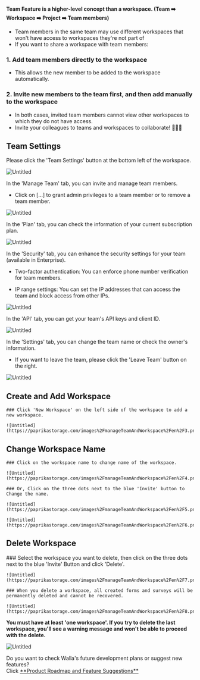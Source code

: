 
<Callout type='warning' emoji="⚠️">**Team Feature is a higher-level concept than a workspace. (Team ➡️ Workspace ➡️
    Project ➡️ Team members)**</Callout>

- Team members in the same team may use different workspaces that won't have access to workspaces they're not part of
- If you want to share a workspace with team members:

### 1. Add team members directly to the workspace
 - This allows the new member to be added to the workspace automatically.

### 2. Invite new members to the team first, and then add manually to the workspace
- In both cases, invited team members cannot view other workspaces to which they do not have access.
- Invite your colleagues to teams and workspaces to collaborate! 🙆🏻‍♀️

## Team Settings

Please click the 'Team Settings' button at the bottom left of the workspace.

![Untitled](https://paprikastorage.com/images%2FmanageTeamAndWorkspace%2Fen%2Fnew0.png)

In the 'Manage Team' tab, you can invite and manage team members.

- Click on […] to grant admin privileges to a team member or to remove a team member.

![Untitled](https://paprikastorage.com/images%2FmanageTeamAndWorkspace%2Fen%2Fnew1.png)

In the 'Plan' tab, you can check the information of your current subscription plan.

![Untitled](https://paprikastorage.com/images%2FmanageTeamAndWorkspace%2Fen%2Fnew2.png)

In the 'Security' tab, you can enhance the security settings for your team (available in Enterprise).

- Two-factor authentication: You can enforce phone number verification for team members.

- IP range settings: You can set the IP addresses that can access the team and block access from other IPs.

![Untitled](https://paprikastorage.com/images%2FmanageTeamAndWorkspace%2Fen%2Fnew3.png)

In the 'API' tab, you can get your team's API keys and client ID.

![Untitled](https://paprikastorage.com/images%2FmanageTeamAndWorkspace%2Fen%2Fnew4.png)

In the 'Settings' tab, you can change the team name or check the owner's information.

- If you want to leave the team, please click the 'Leave Team' button on the right.

![Untitled](https://paprikastorage.com/images%2FmanageTeamAndWorkspace%2Fen%2Fnew5.png)


## Create and Add Workspace

<Steps>

    ### Click 'New Workspace' on the left side of the workspace to add a new workspace.

    ![Untitled](https://paprikastorage.com/images%2FmanageTeamAndWorkspace%2Fen%2F3.png)

</Steps>

## Change Workspace Name

<Steps>

    ### Click on the workspace name to change name of the workspace.

    ![Untitled](https://paprikastorage.com/images%2FmanageTeamAndWorkspace%2Fen%2F4.png)

    ### Or, Click on the three dots next to the blue 'Invite' button to Change the name.

    ![Untitled](https://paprikastorage.com/images%2FmanageTeamAndWorkspace%2Fen%2F5.png)

    ![Untitled](https://paprikastorage.com/images%2FmanageTeamAndWorkspace%2Fen%2F6.png)

</Steps>

## Delete Workspace

<Steps>
    ### Select the workspace you want to delete, then click on the three dots next to the blue 'Invite' Button and click 'Delete'.

    ![Untitled](https://paprikastorage.com/images%2FmanageTeamAndWorkspace%2Fen%2F7.png)

    ### When you delete a workspace, all created forms and surveys will be permanently deleted and cannot be recovered.

    ![Untitled](https://paprikastorage.com/images%2FmanageTeamAndWorkspace%2Fen%2F8.png)

</Steps>

<Callout type='warning' emoji="⚠️">**You must have at least 'one workspace'. If you try to delete the last workspace,
    you'll see a warning message and won't be able to proceed with the
    delete.**</Callout>

![Untitled](https://paprikastorage.com/images%2FmanageTeamAndWorkspace%2Fen%2F9.png)

<Callout type='info' emoji="🔔">
    Do you want to check Walla's future development plans or suggest new features? <br/>Click <a
    href='https://app.walla.my/signin?redirectUrl=/support/featureRequest'
    target="_blank"
    rel="noopener noreferrer"
    style={{textDecoration: 'underline'}}>**Product
    Roadmap and Feature Suggestions**</a>
</Callout>